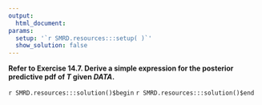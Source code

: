 ```yaml
---
output:
  html_document:
params:
  setup: '`r SMRD.resources:::setup( )`'
  show_solution: false
---
```


__Refer to Exercise 14.7. Derive a simple expression for the posterior predictive pdf of $T$ given $DATA$.__

`r SMRD.resources:::solution()$begin`
`r SMRD.resources:::solution()$end`
